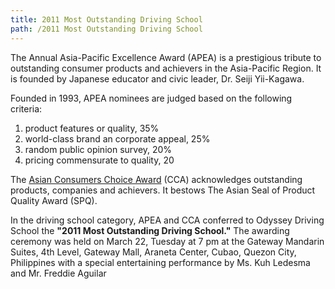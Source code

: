 ```yaml
---
title: 2011 Most Outstanding Driving School
path: /2011 Most Outstanding Driving School
---
```


The Annual Asia-Pacific Excellence Award (APEA) is a prestigious tribute to outstanding consumer products and achievers in the Asia-Pacific Region. It is founded by Japanese educator and civic leader, Dr. Seiji Yii-Kagawa.

Founded in 1993, APEA nominees are judged based on the following criteria:

1. product features or quality, 35%
2. world-class brand an corporate appeal, 25%
3. random public opinion survey, 20%
4. pricing commensurate to quality, 20

The [Asian Consumers Choice Award](https://www.ccaward.com/ "Asian Consumers Choice Award") (CCA) acknowledges outstanding products, companies and achievers. It bestows The Asian Seal of Product Quality Award (SPQ).

In the driving school category, APEA and CCA conferred to Odyssey Driving School the **"2011 Most Outstanding Driving School."** The awarding ceremony was held on March 22, Tuesday at 7 pm at the Gateway Mandarin Suites, 4th Level, Gateway Mall, Araneta Center, Cubao, Quezon City, Philippines with a special entertaining performance by Ms. Kuh Ledesma and Mr. Freddie Aguilar
